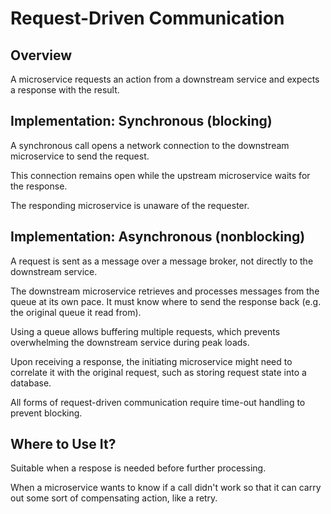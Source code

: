 # Request-Driven Communication

## Overview

A microservice requests an action from a downstream service and expects a response with the result.

## Implementation: Synchronous (blocking)

A synchronous call opens a network connection to the downstream microservice to send the request.

This connection remains open while the upstream microservice waits for the response.

The responding microservice is unaware of the requester.


## Implementation: Asynchronous (nonblocking)

A request is sent as a message over a message broker, not directly to the downstream service.

The downstream microservice retrieves and processes messages from the queue at its own pace. It must know where to send the response back (e.g. the original queue it read from).

Using a queue allows buffering multiple requests, which prevents overwhelming the downstream service during peak loads. 

Upon receiving a response, the initiating microservice might need to correlate it with the original request, such as storing request state into a database.

All forms of request-driven communication require time-out handling to prevent blocking.

## Where to Use It?

Suitable when a respose is needed before further processing.

When a microservice wants to know if a call didn't work so that it can carry out some sort of compensating action, like a retry.
